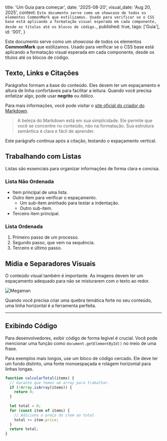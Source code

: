   title: 'Um Guia para começar',
  date: '2025-08-20',
  visual_date: 'Aug 20, 2025',
  context: `Este documento serve como um showcase de todos os elementos CommonMark que estilizamos. Usado para verificar se o CSS base está aplicando a formatação visual esperada em cada componente, desde os títulos até os blocos de código.`,
  published: true,
  tags: ['Guia'],
  id: '001',
}



Este documento serve como um *showcase* de todos os elementos **CommonMark** que estilizamos. Usado para verificar se o CSS base está aplicando a formatação visual esperada em cada componente, desde os títulos até os blocos de código.

## Texto, Links e Citações

Parágrafos formam a base do conteúdo. Eles devem ter um espaçamento e altura de linha confortáveis para facilitar a leitura. Quando você precisa enfatizar algo, pode usar **negrito** ou *itálico*.

Para mais informações, você pode visitar o [site oficial do criador do Markdown](https://daringfireball.net/projects/markdown/).

> A beleza do Markdown está em sua simplicidade. Ele permite que você se concentre no conteúdo, não na formatação. Sua estrutura semântica é clara e fácil de aprender.

Este parágrafo continua após a citação, testando o espaçamento vertical.

## Trabalhando com Listas

Listas são essenciais para organizar informações de forma clara e concisa.

### Lista Não Ordenada

* Item principal de uma lista.
* Outro item para verificar o espaçamento.
    * Um sub-item aninhado para testar a indentação.
    * Outro sub-item.
* Terceiro item principal.

### Lista Ordenada

1. Primeiro passo de um processo.
2. Segundo passo, que vem na sequência.
3. Terceiro e último passo.

## Mídia e Separadores Visuais

O conteúdo visual também é importante. As imagens devem ter um espaçamento adequado para não se misturarem com o texto ao redor.

![Megaman](/images/001/megaman.jpg "Megaman")

Quando você precisa criar uma quebra temática forte no seu conteúdo, uma linha horizontal é a ferramenta perfeita.

---

## Exibindo Código

Para desenvolvedores, exibir código de forma legível é crucial. Você pode mencionar uma função como `document.getElementById()` no meio de uma frase.

Para exemplos mais longos, use um bloco de código cercado. Ele deve ter um fundo distinto, uma fonte monoespaçada e rolagem horizontal para linhas longas.

```javascript
function calcularTotal(items) {
  // Garante que temos um array para trabalhar.
  if (!Array.isArray(items)) {
    return 0;
  }
  
  let total = 0;
  for (const item of items) {
    // Adiciona o preço do item ao total
    total += item.price;
  }
  return total;
}
